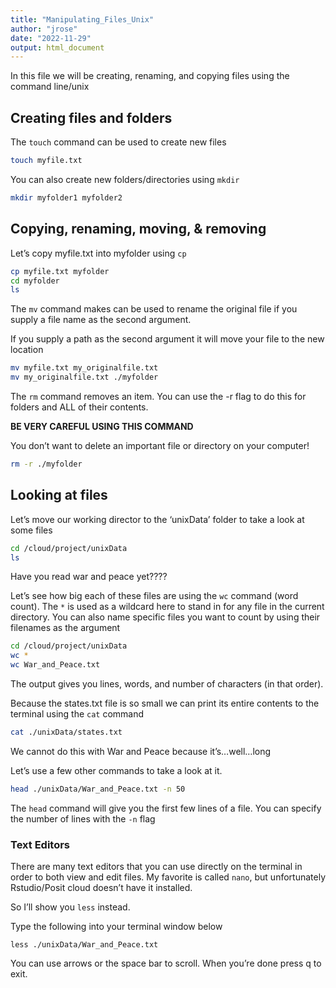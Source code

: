 ```yaml
---
title: "Manipulating_Files_Unix"
author: "jrose"
date: "2022-11-29"
output: html_document
---
```


In this file we will be creating, renaming, and copying files using the command line/unix

## Creating files and folders

The `touch` command can be used to create new files

```bash
touch myfile.txt
```

You can also create new folders/directories using `mkdir`

```bash
mkdir myfolder1 myfolder2
```

## Copying, renaming, moving, & removing

Let's copy myfile.txt into myfolder using `cp`

```bash
cp myfile.txt myfolder
cd myfolder
ls
```

The `mv` command makes can be used to rename the original file if you supply a file name as the second argument.

If you supply a path as the second argument it will move your file to the new location

```bash
mv myfile.txt my_originalfile.txt
mv my_originalfile.txt ./myfolder
```

The `rm` command removes an item. You can use the -r flag to do this for folders and ALL of their contents.

**BE VERY CAREFUL USING THIS COMMAND**

You don't want to delete an important file or directory on your computer!

```bash
rm -r ./myfolder
```

## Looking at files

Let's move our working director to the 'unixData' folder to take a look at some files

```bash
cd /cloud/project/unixData
ls
```

Have you read war and peace yet????

Let's see how big each of these files are using the `wc` command (word count). The `*` is used as a wildcard here to stand in for any file in the current directory. You can also name specific files you want to count by using their filenames as the argument

```bash
cd /cloud/project/unixData
wc *
wc War_and_Peace.txt
```

The output gives you lines, words, and number of characters (in that order).

Because the states.txt file is so small we can print its entire contents to the terminal using the `cat` command

```bash
cat ./unixData/states.txt
```

We cannot do this with War and Peace because it's...well...long

Let's use a few other commands to take a look at it.

```bash
head ./unixData/War_and_Peace.txt -n 50
```

The `head` command will give you the first few lines of a file. You can specify the number of lines with the `-n` flag

### Text Editors

There are many text editors that you can use directly on the terminal in order to both view and edit files. My favorite is called `nano`, but unfortunately Rstudio/Posit cloud doesn't have it installed.

So I'll show you `less` instead.

Type the following into your terminal window below

`less ./unixData/War_and_Peace.txt`

You can use arrows or the space bar to scroll. When you're done press q to exit.
